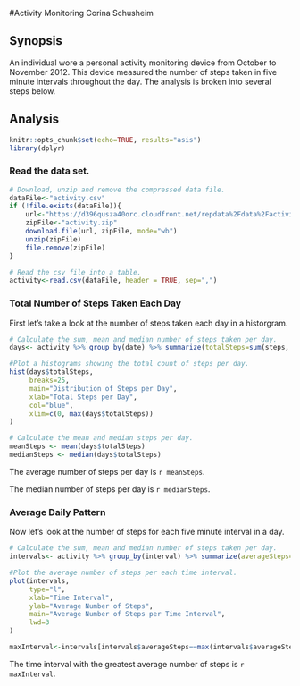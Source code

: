 #Activity Monitoring
Corina Schusheim

## Synopsis
An individual wore a personal activity monitoring device from October to November 2012. This device measured the number of steps taken in five minute intervals throughout the day. The analysis is broken into several steps below.

## Analysis

```r
knitr::opts_chunk$set(echo=TRUE, results="asis")
library(dplyr)
```

### Read the data set.
```r
# Download, unzip and remove the compressed data file.
dataFile<-"activity.csv"
if (!file.exists(dataFile)){
    url<-"https://d396qusza40orc.cloudfront.net/repdata%2Fdata%2Factivity.zip"
    zipFile<-"activity.zip"
    download.file(url, zipFile, mode="wb")
    unzip(zipFile)
    file.remove(zipFile)
}

# Read the csv file into a table.
activity<-read.csv(dataFile, header = TRUE, sep=",")
```

### Total Number of Steps Taken Each Day
First let's take a look at the number of steps taken each day in a historgram.

```r
# Calculate the sum, mean and median number of steps taken per day.
days<- activity %>% group_by(date) %>% summarize(totalSteps=sum(steps, na.rm=TRUE))

#Plot a histograms showing the total count of steps per day.
hist(days$totalSteps,
     breaks=25, 
     main="Distribution of Steps per Day", 
     xlab="Total Steps per Day", 
     col="blue", 
     xlim=c(0, max(days$totalSteps))
)

# Calculate the mean and median steps per day.
meanSteps <- mean(days$totalSteps)
medianSteps <- median(days$totalSteps)
```

The average number of steps per day is `r meanSteps`.

The median number of steps per day is `r medianSteps`.

### Average Daily Pattern
Now let's look at the number of steps for each five minute interval in a day.

```r
# Calculate the sum, mean and median number of steps taken per day.
intervals<- activity %>% group_by(interval) %>% summarize(averageSteps=mean(steps, na.rm=TRUE))

#Plot the average number of steps per each time interval.
plot(intervals, 
     type="l",
     xlab="Time Interval",
     ylab="Average Number of Steps",
     main="Average Number of Steps per Time Interval",
     lwd=3
)

maxInterval<-intervals[intervals$averageSteps==max(intervals$averageSteps),1]
```

The time interval with the greatest average number of steps is `r maxInterval`.
